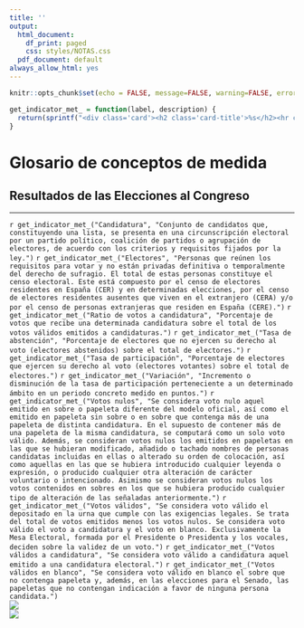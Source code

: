 ```yaml
---
title: ''
output:
  html_document:
    df_print: paged
    css: styles/NOTAS.css
  pdf_document: default
always_allow_html: yes
---
```


```r
knitr::opts_chunk$set(echo = FALSE, message=FALSE, warning=FALSE, error=FALSE)
```

```r
get_indicator_met_ = function(label, description) {
  return(sprintf("<div class='card'><h2 class='card-title'>%s</h2><hr class='separator'/><p class='card-text'>%s</p></div>", label, description))
}
```

<!-- HTML -->
<h1>Glosario de conceptos de medida</h1>
<h2>Resultados de las Elecciones al Congreso</h2>
<hr>

<div class="row highlight card-columns-3">
  `r get_indicator_met_("Candidatura", "Conjunto de candidatos que, constituyendo una lista, se presenta en una circunscripción electoral por un partido político, coalición de partidos o agrupación de electores, de acuerdo con los criterios y requisitos fijados por la ley.")`
  `r get_indicator_met_("Electores", "Personas que reúnen los requisitos para votar y no están privadas definitiva o temporalmente del derecho de sufragio. El total de estas personas constituye el censo electoral. Este está compuesto por el censo de electores residentes en España (CER) y en determinadas elecciones, por el censo de electores residentes ausentes que viven en el extranjero (CERA) y/o por el censo de personas extranjeras que residen en España (CERE).")`
  `r get_indicator_met_("Ratio de votos a candidatura", "Porcentaje de votos que recibe una determinada candidatura sobre el total de los votos válidos emitidos a candidaturas.")`
  `r get_indicator_met_("Tasa de abstención", "Porcentaje de electores que no ejercen su derecho al voto (electores abstenidos) sobre el total de electores.")`
  `r get_indicator_met_("Tasa de participación", "Porcentaje de electores que ejercen su derecho al voto (electores votantes) sobre el total de electores.")`
  `r get_indicator_met_("Variación", "Incremento o disminución de la tasa de participación perteneciente a un determinado ámbito en un periodo concreto medido en puntos.")`
  `r get_indicator_met_("Votos nulos", "Se considera voto nulo aquel emitido en sobre o papeleta diferente del modelo oficial, así como el emitido en papeleta sin sobre o en sobre que contenga más de una papeleta de distinta candidatura. En el supuesto de contener más de una papeleta de la misma candidatura, se computará como un solo voto válido. Además, se consideran votos nulos los emitidos en papeletas en las que se hubieran modificado, añadido o tachado nombres de personas candidatas incluidas en ellas o alterado su orden de colocación, así como aquellas en las que se hubiera introducido cualquier leyenda o expresión, o producido cualquier otra alteración de carácter voluntario o intencionado. Asimismo se consideran votos nulos los votos contenidos en sobres en los que se hubiera producido cualquier tipo de alteración de las señaladas anteriormente.")`
  `r get_indicator_met_("Votos válidos", "Se considera voto válido el depositado en la urna que cumple con las exigencias legales. Se trata del total de votos emitidos menos los votos nulos. Se considera voto válido el voto a candidatura y el voto en blanco. Exclusivamente la Mesa Electoral, formada por el Presidente o Presidenta y los vocales, deciden sobre la validez de un voto.")`
  `r get_indicator_met_("Votos válidos a candidatura", "Se considera voto válido a candidatura aquel emitido a una candidatura electoral.")`
  `r get_indicator_met_("Votos válidos en blanco", "Se considera voto válido en blanco el sobre que no contenga papeleta y, además, en las elecciones para el Senado, las papeletas que no contengan indicación a favor de ninguna persona candidata.")`
  </div>
</div>


<div class="row logos">
  <div class="column"><img class="logo-istac" src="img/logo_istac.png"/></div>
  <div class="column"><img class="logo-fecam" src="img/fecam.jpeg" /></div>
</div>


